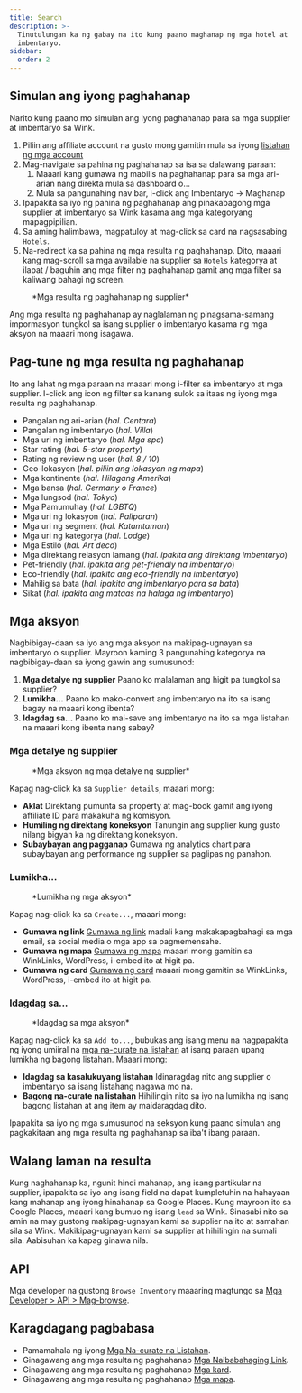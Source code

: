 ```yaml
---
title: Search
description: >-
  Tinutulungan ka ng gabay na ito kung paano maghanap ng mga hotel at
  imbentaryo.
sidebar:
  order: 2
---
```


## Simulan ang iyong paghahanap

Narito kung paano mo simulan ang iyong paghahanap para sa mga supplier at imbentaryo sa Wink.

1. Piliin ang affiliate account na gusto mong gamitin mula sa iyong [listahan ng mga account](https://studio.wink.travel/company/list)
2. Mag-navigate sa pahina ng paghahanap sa isa sa dalawang paraan:
   1. Maaari kang gumawa ng mabilis na paghahanap para sa mga ari-arian nang direkta mula sa dashboard o...
   2. Mula sa pangunahing nav bar, i-click ang Imbentaryo → Maghanap
3. Ipapakita sa iyo ng pahina ng paghahanap ang pinakabagong mga supplier at imbentaryo sa Wink kasama ang mga kategoryang mapagpipilian.
4. Sa aming halimbawa, magpatuloy at mag-click sa card na nagsasabing `Hotels`.
5. Na-redirect ka sa pahina ng mga resulta ng paghahanap. Dito, maaari kang mag-scroll sa mga available na supplier sa `Hotels` kategorya at ilapat / baguhin ang mga filter ng paghahanap gamit ang mga filter sa kaliwang bahagi ng screen.

<figure>
  <CloudinaryImage width="700" height="570" resize="scale" quality="best" alt="Mga resulta ng paghahanap" src="academy/search-results" errorImage="noimage_opaque_nyrtl0.png" />

  <figcaption>*Mga resulta ng paghahanap ng supplier*</figcaption>
</figure>


Ang mga resulta ng paghahanap ay naglalaman ng pinagsama-samang impormasyon tungkol sa isang supplier o imbentaryo kasama ng mga aksyon na maaari mong isagawa.

## Pag-tune ng mga resulta ng paghahanap

Ito ang lahat ng mga paraan na maaari mong i-filter sa imbentaryo at mga supplier. I-click ang icon ng filter sa kanang sulok sa itaas ng iyong mga resulta ng paghahanap.

* Pangalan ng ari-arian (*hal. Centara*)
* Pangalan ng imbentaryo (*hal. Villa*)
* Mga uri ng imbentaryo (*hal. Mga spa*)
* Star rating (*hal. 5-star property*)
* Rating ng review ng user (*hal. 8 / 10*)
* Geo-lokasyon (*hal. piliin ang lokasyon ng mapa*)
* Mga kontinente (*hal. Hilagang Amerika*)
* Mga bansa (*hal. Germany o France*)
* Mga lungsod (*hal. Tokyo*)
* Mga Pamumuhay (*hal. LGBTQ*)
* Mga uri ng lokasyon (*hal. Paliparan*)
* Mga uri ng segment (*hal. Katamtaman*)
* Mga uri ng kategorya (*hal. Lodge*)
* Mga Estilo (*hal. Art deco*)
* Mga direktang relasyon lamang (*hal. ipakita ang direktang imbentaryo*)
* Pet-friendly (*hal. ipakita ang pet-friendly na imbentaryo*)
* Eco-friendly (*hal. ipakita ang eco-friendly na imbentaryo*)
* Mahilig sa bata (*hal. ipakita ang imbentaryo para sa bata*)
* Sikat (*hal. ipakita ang mataas na halaga ng imbentaryo*)

## Mga aksyon

Nagbibigay-daan sa iyo ang mga aksyon na makipag-ugnayan sa imbentaryo o supplier. Mayroon kaming 3 pangunahing kategorya na nagbibigay-daan sa iyong gawin ang sumusunod:

1. **Mga detalye ng supplier** Paano ko malalaman ang higit pa tungkol sa supplier?
2. **Lumikha...** Paano ko mako-convert ang imbentaryo na ito sa isang bagay na maaari kong ibenta?
3. **Idagdag sa...** Paano ko mai-save ang imbentaryo na ito sa mga listahan na maaari kong ibenta nang sabay?

### Mga detalye ng supplier

<figure>
  <CloudinaryImage width="350" height="190" resize="scale" quality="best" alt="Mga detalye ng supplier" src="academy/supplier-details" errorImage="noimage_opaque_nyrtl0.png" />

  <figcaption>*Mga aksyon ng mga detalye ng supplier*</figcaption>
</figure>


Kapag nag-click ka sa `Supplier details`, maaari mong:

* **Aklat** Direktang pumunta sa property at mag-book gamit ang iyong affiliate ID para makakuha ng komisyon.
* **Humiling ng direktang koneksyon** Tanungin ang supplier kung gusto nilang bigyan ka ng direktang koneksyon.
* **Subaybayan ang pagganap** Gumawa ng analytics chart para subaybayan ang performance ng supplier sa paglipas ng panahon.

### Lumikha...

<figure>
  <CloudinaryImage width="350" height="238" resize="scale" quality="best" alt="Mga aksyon" src="academy/inventory-actions" errorImage="noimage_opaque_nyrtl0.png" />

  <figcaption>*Lumikha ng mga aksyon*</figcaption>
</figure>


Kapag nag-click ka sa `Create...`, maaari mong:

* **Gumawa ng link** [Gumawa ng link](/studio/shareable-links) madali kang makakapagbahagi sa mga email, sa social media o mga app sa pagmemensahe.
* **Gumawa ng mapa** [Gumawa ng mapa](/studio/maps) maaari mong gamitin sa WinkLinks, WordPress, i-embed ito at higit pa.
* **Gumawa ng card** [Gumawa ng card](/studio/cards) maaari mong gamitin sa WinkLinks, WordPress, i-embed ito at higit pa.

### Idagdag sa...

<figure>
  <CloudinaryImage width="350" height="203" resize="scale" quality="best" alt="Mga aksyon" src="academy/add-to" errorImage="noimage_opaque_nyrtl0.png" />

  <figcaption>*Idagdag sa mga aksyon*</figcaption>
</figure>


Kapag nag-click ka sa `Add to...`, bubukas ang isang menu na nagpapakita ng iyong umiiral na [mga na-curate na listahan](/studio/curated-lists) at isang paraan upang lumikha ng bagong listahan. Maaari mong:

* **Idagdag sa kasalukuyang listahan** Idinaragdag nito ang supplier o imbentaryo sa isang listahang nagawa mo na.
* **Bagong na-curate na listahan** Hihilingin nito sa iyo na lumikha ng isang bagong listahan at ang item ay maidaragdag dito.

Ipapakita sa iyo ng mga sumusunod na seksyon kung paano simulan ang pagkakitaan ang mga resulta ng paghahanap sa iba't ibang paraan.

## Walang laman na resulta

Kung naghahanap ka, ngunit hindi mahanap, ang isang partikular na supplier, ipapakita sa iyo ang isang field na dapat kumpletuhin na hahayaan kang mahanap ang iyong hinahanap sa Google Places. Kung mayroon ito sa Google Places, maaari kang bumuo ng isang `lead` sa Wink.
Sinasabi nito sa amin na may gustong makipag-ugnayan kami sa supplier na ito at samahan sila sa Wink. Makikipag-ugnayan kami sa supplier at hihilingin na sumali sila. Aabisuhan ka kapag ginawa nila.

## API

Mga developer na gustong `Browse Inventory` maaaring magtungo sa [Mga Developer > API > Mag-browse](/developers/apis/#browse-api).

## Karagdagang pagbabasa

* Pamamahala ng iyong [Mga Na-curate na Listahan](/studio/curated-lists).
* Ginagawang ang mga resulta ng paghahanap [Mga Naibabahaging Link](/studio/shareable-links).
* Ginagawang ang mga resulta ng paghahanap [Mga kard](/studio/cards).
* Ginagawang ang mga resulta ng paghahanap [Mga mapa](/studio/maps).

